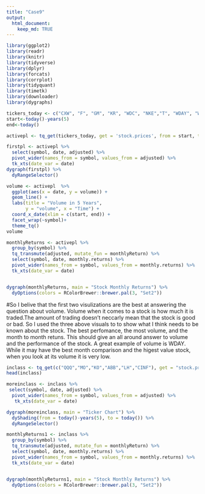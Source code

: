 ---
title: "Case9"
output: 
  html_document:
    keep_md: TRUE
---

```{r}
library(ggplot2)
library(readr)
library(knitr)
library(tidyverse)
library(dplyr)
library(forcats)
library(corrplot)
library(tidyquant)
library(timetk)
library(downloader)
library(dygraphs)
```

```{r}
tickers_today <- c("CXW", "F", "GM", "KR", "WDC", "NKE","T", "WDAY", "WFC", "WMT")
start<-today()-years(5)
end<-today()
```

```{r}
activepl <- tq_get(tickers_today, get = 'stock.prices', from = start, to = end)
```

```{r}
firstpl <- activepl %>%
  select(symbol, date, adjusted) %>%
  pivot_wider(names_from = symbol, values_from = adjusted) %>%
  tk_xts(date_var = date) 
dygraph(firstpl) %>%
  dyRangeSelector()
```

```{r}
volume <- activepl  %>%
  ggplot(aes(x = date, y = volume)) +
  geom_line() +
  labs(title = "Volume in 5 Years", 
       y = "volume", x = "Time") + 
  coord_x_date(xlim = c(start, end)) +
  facet_wrap(~symbol)+
  theme_tq()
volume
```
```{r}
monthlyReturns <- activepl %>%
  group_by(symbol) %>%
  tq_transmute(adjusted, mutate_fun = monthlyReturn) %>%
  select(symbol, date, monthly.returns) %>%
  pivot_wider(names_from = symbol, values_from = monthly.returns) %>%
  tk_xts(date_var = date)


dygraph(monthlyReturns, main = "Stock Monthly Returns") %>%
  dyOptions(colors = RColorBrewer::brewer.pal(3, "Set2"))
```
#So I belive that the first two visulizations are the best at answering the question about volume. Volume when it comes to a stock is how much it is traded.The amount of trading doesn't neccarly mean that the stock is good or bad. So I used the three above visuals to to show what I think needs to be known about the stock. The best perfomance, the most volume, and the month to month retuns. This should give an all around answer to volume and the performance of the stock. A great example of volume is WDAY. While it may have the best month comparison and the higest value stock, when you look at its volume it is very low. 

```{r}
inclass <- tq_get(c("QQQ","MO","KO","ABB","LH","CINF"), get = "stock.prices", from = today()-years(5), to = today())
head(inclass)
```
```{r}
moreinclass <- inclass %>%
 select(symbol, date, adjusted) %>%
  pivot_wider(names_from = symbol, values_from = adjusted) %>%
   tk_xts(date_var = date)
```

```{r}
dygraph(moreinclass, main = "Ticker Chart") %>%
  dyShading(from = today()-years(5), to = today()) %>%
  dyRangeSelector()
```

```{r}
monthlyReturns1 <- inclass %>%
  group_by(symbol) %>%
  tq_transmute(adjusted, mutate_fun = monthlyReturn) %>%
  select(symbol, date, monthly.returns) %>%
  pivot_wider(names_from = symbol, values_from = monthly.returns) %>%
  tk_xts(date_var = date)


dygraph(monthlyReturns1, main = "Stock Monthly Returns") %>%
  dyOptions(colors = RColorBrewer::brewer.pal(3, "Set2"))
```




